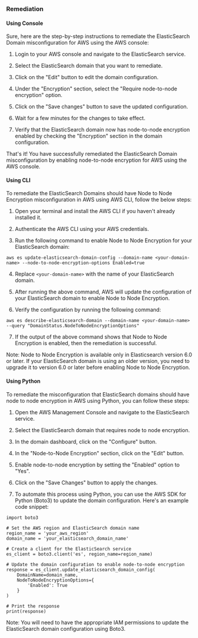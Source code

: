 ### Remediation

#### Using Console

Sure, here are the step-by-step instructions to remediate the ElasticSearch Domain misconfiguration for AWS using the AWS console:

1. Login to your AWS console and navigate to the ElasticSearch service.

2. Select the ElasticSearch domain that you want to remediate.

3. Click on the "Edit" button to edit the domain configuration.

4. Under the "Encryption" section, select the "Require node-to-node encryption" option.

5. Click on the "Save changes" button to save the updated configuration.

6. Wait for a few minutes for the changes to take effect.

7. Verify that the ElasticSearch domain now has node-to-node encryption enabled by checking the "Encryption" section in the domain configuration.

That's it! You have successfully remediated the ElasticSearch Domain misconfiguration by enabling node-to-node encryption for AWS using the AWS console.

#### Using CLI

To remediate the ElasticSearch Domains should have Node to Node Encryption misconfiguration in AWS using AWS CLI, follow the below steps:

1. Open your terminal and install the AWS CLI if you haven't already installed it.

2. Authenticate the AWS CLI using your AWS credentials.

3. Run the following command to enable Node to Node Encryption for your ElasticSearch domain:

```
aws es update-elasticsearch-domain-config --domain-name <your-domain-name> --node-to-node-encryption-options Enabled=true
```

4. Replace `<your-domain-name>` with the name of your ElasticSearch domain.

5. After running the above command, AWS will update the configuration of your ElasticSearch domain to enable Node to Node Encryption.

6. Verify the configuration by running the following command:

```
aws es describe-elasticsearch-domain --domain-name <your-domain-name> --query "DomainStatus.NodeToNodeEncryptionOptions"
```

7. If the output of the above command shows that Node to Node Encryption is enabled, then the remediation is successful.

Note: Node to Node Encryption is available only in Elasticsearch version 6.0 or later. If your ElasticSearch domain is using an older version, you need to upgrade it to version 6.0 or later before enabling Node to Node Encryption.

#### Using Python

To remediate the misconfiguration that ElasticSearch domains should have node to node encryption in AWS using Python, you can follow these steps:

1. Open the AWS Management Console and navigate to the ElasticSearch service.

2. Select the ElasticSearch domain that requires node to node encryption.

3. In the domain dashboard, click on the "Configure" button.

4. In the "Node-to-Node Encryption" section, click on the "Edit" button.

5. Enable node-to-node encryption by setting the "Enabled" option to "Yes".

6. Click on the "Save Changes" button to apply the changes.

7. To automate this process using Python, you can use the AWS SDK for Python (Boto3) to update the domain configuration. Here's an example code snippet:

```
import boto3

# Set the AWS region and ElasticSearch domain name
region_name = 'your_aws_region'
domain_name = 'your_elasticsearch_domain_name'

# Create a client for the ElasticSearch service
es_client = boto3.client('es', region_name=region_name)

# Update the domain configuration to enable node-to-node encryption
response = es_client.update_elasticsearch_domain_config(
    DomainName=domain_name,
    NodeToNodeEncryptionOptions={
        'Enabled': True
    }
)

# Print the response
print(response)
```

Note: You will need to have the appropriate IAM permissions to update the ElasticSearch domain configuration using Boto3.

